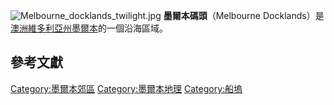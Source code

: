 {{Expand|time=2008-05-04}}
{{Infobox Australian Place
| name = Docklands
| image = TelstraDomeDocklands.jpg
| caption = View of Telstra Dome, Victoria Harbour and New Quay from the [[Rialto_Towers|Rialto Towers]]
| state = vic
| stategov = {{le|Electoral district of Melbourne|Electoral district of Melbourne|墨爾本}}
| pop = 10,964<ref name="abs">http://www.censusdata.abs.gov.au/census_services/getproduct/census/2016/quickstat/SSC20760</ref>
|density =3,700
| pop_year = 2016
| fedgov = [[墨爾本_(澳大利亞國會選區)|墨爾本]]
| type = suburb
| lga = 墨爾本
| area = 3
| city = 墨爾本
| est = 2000年
| postcode = 3008
| near-nw = [Footscray, Victoria|Footscray]]
| near-n = [[West_Melbourne,_Victoria|West Melbourne]]
| near-ne = [[North_Melbourne,_Victoria|North Melbourne]]
| near-w = [[Yarraville,_Victoria|Yarraville]]
| near-e = [[Melbourne_city_centre|Melbourne]]
| near-sw = [[Port_Melbourne,_Victoria|Port Melbourne]]
| near-s = [[Port_Melbourne,_Victoria|Port Melbourne]]
| near-se = [[Southbank,_Victoria|Southbank]]
| dist1 = 2 | location1 = [[Melbourne_city_centre|Melbourne CBD]]
}}
[[File:Melbourne_docklands_twilight.jpg|thumb]]
'''墨爾本碼頭'''（Melbourne Docklands）是[[澳洲|澳洲]][[維多利亞州|維多利亞州]][[墨爾本|墨爾本]]的一個沿海區域。

== 參考文獻 ==
{{reflist}}

[[Category:墨爾本郊區|Category:墨爾本郊區]]
[[Category:墨爾本地理|Category:墨爾本地理]]
[[Category:船塢|Category:船塢]]